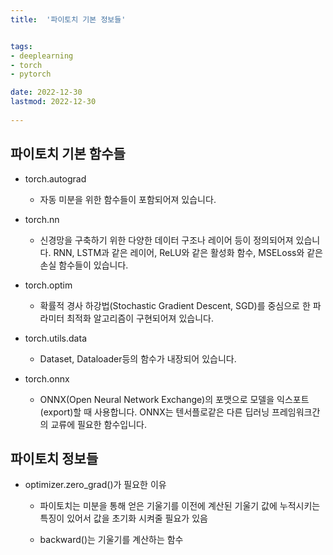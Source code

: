 ```yaml
---
title:  '파이토치 기본 정보들'


tags:
- deeplearning
- torch
- pytorch

date: 2022-12-30
lastmod: 2022-12-30
 
---
```


## 파이토치 기본 함수들

- torch.autograd
  - 자동 미분을 위한 함수들이 포함되어져 있습니다. 

- torch.nn
  - 신경망을 구축하기 위한 다양한 데이터 구조나 레이어 등이 정의되어져 있습니다.
RNN, LSTM과 같은 레이어, ReLU와 같은 활성화 함수, MSELoss와 같은 손실 함수들이 있습니다.

- torch.optim

  - 확률적 경사 하강법(Stochastic Gradient Descent, SGD)를 중심으로 한 파라미터 최적화 알고리즘이 구현되어져 있습니다.

- torch.utils.data
  - Dataset, Dataloader등의 함수가 내장되어 있습니다.

- torch.onnx
  - ONNX(Open Neural Network Exchange)의 포맷으로 모델을 익스포트(export)할 때 사용합니다. ONNX는 텐서플로같은 다른 딥러닝 프레임워크간의 교류에 필요한 함수입니다.


## 파이토치 정보들

- optimizer.zero_grad()가 필요한 이유
  - 파이토치는 미분을 통해 얻은 기울기를 이전에 계산된 기울기 값에 누적시키는 특징이 있어서 값을 초기화 시켜줄 필요가 있음

  - backward()는 기울기를 계산하는 함수
